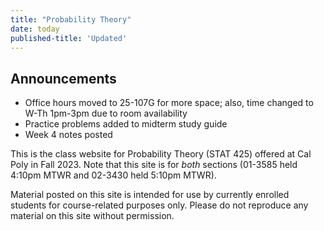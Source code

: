 ```yaml
---
title: "Probability Theory"
date: today
published-title: 'Updated'
---
```


::: callout-note
## Announcements

-   Office hours moved to 25-107G for more space; also, time changed to W-Th 1pm-3pm due to room availability
-   Practice problems added to midterm study guide
-   Week 4 notes posted
:::

This is the class website for Probability Theory (STAT 425) offered at Cal Poly in Fall 2023. Note that this site is for *both* sections (01-3585 held 4:10pm MTWR and 02-3430 held 5:10pm MTWR).

Material posted on this site is intended for use by currently enrolled students for course-related purposes only. Please do not reproduce any material on this site without permission.
